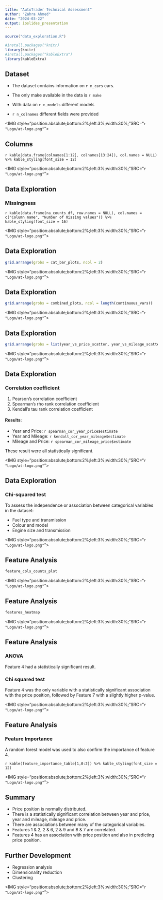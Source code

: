 ```yaml
---
title: "AutoTrader Technical Assessment"
author: "Zahra Ahmed"
date: "2024-03-22"
output: ioslides_presentation
---
```


```r
source("data_exploration.R")

#install.packages("knitr)
library(knitr)
#install.packages("kableExtra")
library(kableExtra)

```

## Dataset

- The dataset contains information on `r n_cars` cars.

- The only make available in the data is `r make`

- With data on `r n_models` different models 

- `r n_colnames` different fields were provided

<IMG style="position:absolute;bottom:2%;left:3%;width:30%;"SRC="`r "Logo/at-logo.png"`">

## Columns

`r kable(data.frame(colnames[1:12], colnames[13:24]), col.names = NULL) %>% kable_styling(font_size = 12)`

<IMG style="position:absolute;bottom:2%;left:3%;width:30%;"SRC="`r "Logo/at-logo.png"`">

## Data Exploration

### Missingness

`r kable(data.frame(na_counts_df, row.names = NULL), col.names = c("Column name", "Number of missing values")) %>% kable_styling(font_size = 16)`

<IMG style="position:absolute;bottom:2%;left:3%;width:30%;"SRC="`r "Logo/at-logo.png"`">

## Data Exploration

```r
grid.arrange(grobs = cat_bar_plots, ncol = 2)
```

<IMG style="position:absolute;bottom:2%;left:3%;width:30%;"SRC="`r "Logo/at-logo.png"`">

## Data Exploration

```r
grid.arrange(grobs = combined_plots, ncol = length(continuous_vars))
```

<IMG style="position:absolute;bottom:2%;left:3%;width:30%;"SRC="`r "Logo/at-logo.png"`">

## Data Exploration

```r
grid.arrange(grobs = list(year_vs_price_scatter, year_vs_mileage_scatter, mileage_vs_price_scatter), nrow = 3)  # Change the number of columns as needed
```

<IMG style="position:absolute;bottom:2%;left:3%;width:30%;"SRC="`r "Logo/at-logo.png"`">

## Data Exploration

### Correlation coefficient

1. Pearson's correlation coefficient
2. Spearman's rho rank correlation coefficient
3. Kendall's tau rank correlation coefficient

#### Results:

- Year and Price: `r spearman_cor_year_price$estimate`
- Year and Mileage: `r kendall_cor_year_mileage$estimate`
- Mileage and Price: `r spearman_cor_mileage_price$estimate`

These result were all statistically significant.

<IMG style="position:absolute;bottom:2%;left:3%;width:30%;"SRC="`r "Logo/at-logo.png"`">

## Data Exploration

### Chi-squared test

To assess the independence or association between categorical variables in the dataset:

- Fuel type and transmission
- Colour and model
- Engine size and transmission

<IMG style="position:absolute;bottom:2%;left:3%;width:30%;"SRC="`r "Logo/at-logo.png"`">

## Feature Analysis

```r
feature_cols_counts_plot
```

<IMG style="position:absolute;bottom:2%;left:3%;width:30%;"SRC="`r "Logo/at-logo.png"`">

## Feature Analysis

```r
features_heatmap
```

<IMG style="position:absolute;bottom:2%;left:3%;width:30%;"SRC="`r "Logo/at-logo.png"`">

## Feature Analysis

### ANOVA

Feature 4 had a statistically significant result. 

### Chi squared test

Feature 4 was the only variable with a statistically significant association with the price position, followed by Feature 7 with a slightly higher p-value.

<IMG style="position:absolute;bottom:2%;left:3%;width:30%;"SRC="`r "Logo/at-logo.png"`">

## Feature Analysis

### Feature Importance

A random forest model was used to also confirm the importance of feature 4.

`r kable(feature_importance_table[1,0:2]) %>% kable_styling(font_size = 12)`

<IMG style="position:absolute;bottom:2%;left:3%;width:30%;"SRC="`r "Logo/at-logo.png"`">

## Summary

- Price position is normally distributed.
- There is a statistically significant correlation between year and price, year and mileage, mileage and price.
- There are associations between many of the categorical variables.
- Features 1 & 2, 2 & 6, 2 & 9 and 8 & 7 are correlated.
- Features 4 has an association with price position and also in predicting price position.

## Further Development

- Regression analysis
- Dimensionality reduction
- Clustering

<IMG style="position:absolute;bottom:2%;left:3%;width:30%;"SRC="`r "Logo/at-logo.png"`">

